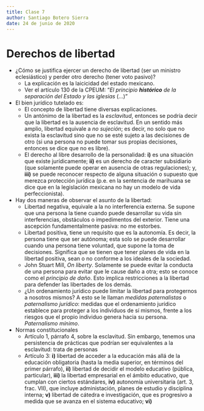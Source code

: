 ```yaml
---
title: Clase 7
author: Santiago Botero Sierra
date: 24 de junio de 2020
---
```


# Derechos de libertad

+ ¿Cómo se justifica ejercer un derecho de libertad (ser un ministro
	eclesiástico) y perder otro derecho (tener voto pasivo)?
	- La explicación es la laicicidad del estado mexicano.
	- Ver el artículo 130 de la CPEUM: "*El principio* ***histórico*** *de la
		separación del Estado y las iglesias* (...)"
+ El bien jurídico tutelado es:
	- El concepto de libertad tiene diversas explicaciones.
	- Un antónimo de la libertad es la *esclavitud*, entonces se podría decir
		que la libertad es la ausencia de esclavitud. En un sentido más amplio,
		libertad equivale a *no sujeción*; es decir, no solo que no exista la
		esclavitud sino que no se esté sujeto a las decisiones de otro (si una
		persona no puede tomar sus propias decisiones, entonces se dice que no
		es libre).
	- El derecho al libre desarrollo de la personalidad: **i)** es una situación
	 	que existe  jurídicamente; **ii)** es un derecho de caracter
	 	subsidiario (que solamente puede operar en ausencia de otras
	 	regulaciones); y, **iii)** se puede reconocer respecto de alguna
	 	situación  o supuesto que merezca protección jurídica (p.e. en la
	 	sentencia de  marihuana se dice que en la legislación mexicana no hay
	 	un modelo de  vida perfeccionista).
+ Hay dos maneras de observar el asunto de la libertad:
	- Libertad negativa, equivale a la no interferencia externa. Se supone que
		una persona la tiene cuando puede desarrollar su vida sin
		interferencias,  obstáculos o impedimentos del exterior. Tiene una
		ascepción fundamentalmente pasiva: no me estorbes.
	- Libertad positiva, tiene un requisito que es la autonomía. Es decir, la
		persona tiene que ser autónoma; esta solo se puede desarrollar cuando
		una persona tiene voluntad, que supone la toma de decisiones. Significa
		que se tienen que tener planes de vida en la libertad positiva, sean o
		no conforme a los ideales de la sociedad.
	- John Stuart Mill, *On liberty*. Solamente se puede evitar la conducta de
		una persona para evitar que le cause daño a otra; esto se conoce como
		el *principio de daño*. Esto implica restricciones a la libertad para
		defender las libertades de los demás.
	- ¿Un ordenamiento jurídico puede limitar la libertad para protegernos a
		nosotros mismos? A esto se le llaman *medidas paternalistas* o *paternalismo jurídico*: medidas que el ordenamiento jurídico establece
		para proteger a los individuos de sí mismos, frente a los riesgos que
		el propio individuo genera hacia su persona. *Paternalismo mínimo*.

+ Normas constitucionales
	- Artículo 1, párrafo 4, sobre la esclavitud. Sin embargo, tenemos una
		persistencia de prácticas que podrían ser equivalentes a la esclavitud:
		trata  de personas
	- Artículo 3: **i)** libertad de acceder a la educación más allá de la
	 	educación obligatoria (hasta la media superior, en términos del primer
	 	párrafo), **ii)** libertad de decidir el modelo educativo (pública,
		particular), **iii)** la libertad empresarial en el ámbito educativo,
		que cumplan con ciertos estándares, **iv)** autonomía universitaria
		(art. 3, frac. VII), que incluye administación, planes de estudio y
		disciplina interna; **v)** libertad de cátedra e investigación, que es
		progresivo a medida que se avanza en el sistema educativo; **vi)**

